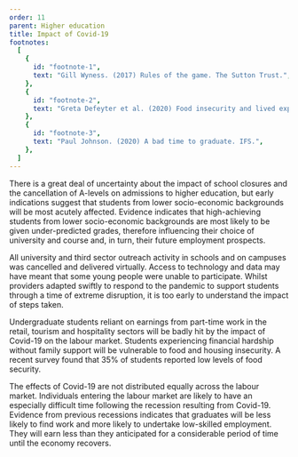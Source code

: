```yaml
---
order: 11
parent: Higher education
title: Impact of Covid-19
footnotes:
  [
    {
      id: "footnote-1",
      text: "Gill Wyness. (2017) Rules of the game. The Sutton Trust.",
    },
    {
      id: "footnote-2",
      text: "Greta Defeyter et al. (2020) Food insecurity and lived experience of students.",
    },
    {
      id: "footnote-3",
      text: "Paul Johnson. (2020) A bad time to graduate. IFS.",
    },
  ]
---
```


There is a great deal of uncertainty about the impact of school closures and the
cancellation of A-levels on admissions to higher education, but early
indications suggest that students from lower socio-economic backgrounds will be
most acutely affected. Evidence indicates that high-achieving students from
lower socio-economic backgrounds are most likely to be given under-predicted
grades, therefore influencing their choice of university and course and, in
turn, their future employment prospects.<FootnoteLink text="1"/>

<ResearchImage imageName="higher-education-covid-19.jpg" />

<div>

All university and third sector outreach activity in schools and on campuses was
cancelled and delivered virtually. Access to technology and data may have meant
that some young people were unable to participate. Whilst providers adapted
swiftly to respond to the pandemic to support students through a time of extreme
disruption, it is too early to understand the impact of steps taken. 

Undergraduate students reliant on earnings from part-time work in the retail,
tourism and hospitality sectors will be badly hit by the impact of Covid-19 on
the labour market. Students experiencing financial hardship without family
support will be vulnerable to food and housing insecurity. A recent survey found
that 35% of students reported low levels of food security.<FootnoteLink
text="2"/>

</div>

The effects of Covid-19 are not distributed equally across the labour market.
Individuals entering the labour market are likely to have an especially
difficult time following the recession resulting from Covid-19. Evidence from
previous recessions indicates that graduates will be less likely to find work
and more likely to undertake low-skilled employment. They will earn less than
they anticipated for a considerable period of time until the economy
recovers.<FootnoteLink text="3"/>
